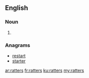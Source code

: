 ==English==

===Noun===
{{head|en|plural}}

# {{plural of|ratter|lang=en|nocat=1}}

===Anagrams===
* [[restart#English|restart]]
* [[starter#English|starter]]

[[ar:ratters]]
[[fr:ratters]]
[[ku:ratters]]
[[my:ratters]]